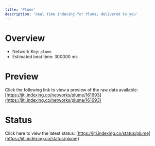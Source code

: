```yaml
---
title: 'Plume'
description: 'Real time indexing for Plume; delivered to you'
---
```


# Overview
- Network Key: `plume`
- Estimated beat time: 300000 ms

# Preview
Click the following link to view a preview of the raw data available: [https://jiti.indexing.co/networks/plume/161693](https://jiti.indexing.co/networks/plume/161693)

# Status
Click here to view the latest status: [https://jiti.indexing.co/status/plume](https://jiti.indexing.co/status/plume)
